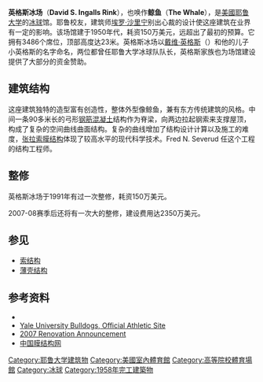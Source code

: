 {{Infobox_Stadium |
 stadium_name 	= 英格斯冰场<br>David S. Ingalls Rink|
 nickname 	= 耶鲁大学冰球馆|
 image 		= [[File:Yale_Ingalls_Rink.jpg|250px]]|
 location 	= 美国康乃狄格州纽黑文市|
 broke_ground 	= 1953|
 opened 	= 1958|
 closed 	= |
 demolished 	= |
 owner 		=  耶鲁大学|
 operator 	= 耶鲁大学|
 surface        = 200 x 85 英尺（冰球场）|
 construction_cost = 150万美元|
 architect 	= 埃罗·沙里宁 |
 former_names 	=  |
 tenants 	= 耶鲁大学牛头犬队（男子及女子冰球）|
 seating_capacity = 3,486|
}}
'''英格斯冰场'''（'''David S. Ingalls Rink'''），也唤作'''鲸鱼'''（'''The Whale'''），是[[美國|美國]][[耶鲁大学|耶鲁大学]]的[[冰球|冰球]]馆。耶鲁校友，建筑师[[埃罗·沙里宁|埃罗·沙里宁]]别出心裁的设计使这座建筑在业界有一定的影响。该场馆建于1950年代，耗资150万美元，远超出了最初的预算。它拥有3486个席位，顶部高度达23米。英格斯冰场以[[戴维·英格斯|戴维·英格斯]]（{{lang|en|David S. Ingalls}}）和他的儿子小英格斯的名字命名，两位都曾任耶鲁大学冰球队队长，英格斯家族也为场馆建设提供了大部分的资金赞助。

==建筑结构==
这座建筑独特的造型富有创造性，整体外型像鲸鱼，兼有东方传统建筑的风格。中间一条90多米长的弓形[[钢筋混凝土|钢筋混凝土]]结构作为脊梁，向两边拉起钢索来支撑屋顶，构成了复杂的空间曲线曲面结构。复杂的曲线增加了结构设计计算以及施工的难度，[[张拉索膜结构|张拉索膜结构]]体现了较高水平的现代科学技术。Fred N. Severud 任这个工程的结构工程师。

==整修==
英格斯冰场于1991年有过一次整修，耗资150万美元。

2007-08赛季后还将有一次大的整修，建设费用达2350万美元。

==参见==
*[[索结构|索结构]]
*[[薄壳结构|薄壳结构]]

==参考资料==
* {{structurae|id=s0000129|title=David S. Ingalls Rink}}
*[https://web.archive.org/web/20081014085622/http://yalebulldogs.cstv.com/facilities/facingalls.html Yale University Bulldogs, Official Athletic Site ]
*[https://web.archive.org/web/20071009205431/http://www.uscho.com/news/id,14291/YaleAnnounces235MillionRenovationToIngallsRink.html 2007 Renovation Announcement]
* [https://web.archive.org/web/20161007182226/http://mo-gou.cn/ 中国膜结构网]

{{Yale}}
[[Category:耶鲁大学建筑物|Category:耶鲁大学建筑物]]
[[Category:美國室內體育館|Category:美國室內體育館]]
[[Category:高等院校體育場館|Category:高等院校體育場館]]
[[Category:冰球|Category:冰球]]
[[Category:1958年完工建築物|Category:1958年完工建築物]]